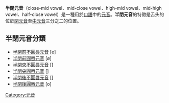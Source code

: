 {{IPA vowels|class=floatright}}

'''半閉元音'''（close-mid vowel、mid-close vowel、high-mid vowel、mid-high vowel、half-close vowel）是一種用於[[口語|口語]]中的[[元音|元音]]。'''半閉元音'''的特徵是舌头的位於[[閉元音|閉元音]]至[[中元音|中元音]]三分之二的位置。

== 半閉元音分類 ==
* [[半閉前不圓唇元音|半閉前不圓唇元音]] [e] 
* [[半閉前圓唇元音|半閉前圓唇元音]] [ø] 
* [[半閉央不圓唇元音|半閉央不圓唇元音]] [{{IPA|ɘ}}]
* [[半閉央圓唇元音|半閉央圓唇元音]] [{{IPA|ɵ}}] 
* [[半閉後不圓唇元音|半閉後不圓唇元音]] [{{IPA|ɤ}}]  
* [[半閉後圓唇元音|半閉後圓唇元音]] [o]

{{IPA navigation}}
{{语言小作品}}

[[Category:元音|Category:元音]]
